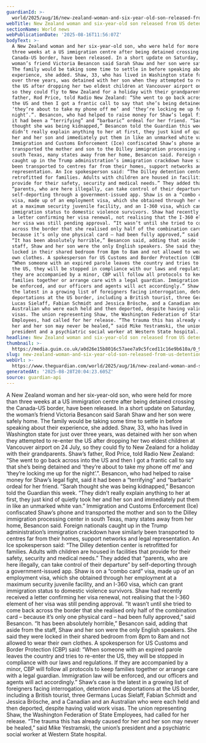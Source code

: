 ```yaml
---
guardianId: >-
  world/2025/aug/16/new-zealand-woman-and-six-year-old-son-released-from-us-detention
webTitle: New Zealand woman and six-year-old son released from US detention
sectionName: World news
webPublicationDate: '2025-08-16T11:56:07Z'
bodyText: >-
  A New Zealand woman and her six-year-old son, who were held for more than
  three weeks at a US immigration centre after being detained crossing the
  Canada-US border, have been released. In a short update on Saturday, the
  woman’s friend Victoria Besancon said Sarah Shaw and her son were safely home.
  The family would be taking some time to settle in before speaking about their
  experience, she added. Shaw, 33, who has lived in Washington state for just
  over three years, was detained with her son when they attempted to re-enter
  the US after dropping her two eldest children at Vancouver airport on 24 July,
  so they could fly to New Zealand for a holiday with their grandparents. Shaw’s
  father, Rod Price, told Radio New Zealand: “She went to go back across into
  the US and then I got a frantic call to say that she’s being detained and
  ‘they’re about to take my phone off me’ and ‘they’re locking me up for the
  night’.”. Besancon, who had helped to raise money for Shaw’s legal fight, said
  it had been a “terrifying” and “barbaric” ordeal for her friend. “Sarah
  thought she was being kidnapped,” Besancon told the Guardian this week. “They
  didn’t really explain anything to her at first, they just kind of quietly took
  her and her son and immediately put them in like an unmarked white van.”
  Immigration and Customs Enforcement (Ice) confiscated Shaw’s phone and
  transported the mother and son to the Dilley immigration processing center in
  south Texas, many states away from her home, Besancon said. Foreign nationals
  caught up in the Trump administration’s immigration crackdown have similarly
  been transported to centres far from their homes, support networks and legal
  representation. An Ice spokesperson said: “The Dilley detention center is
  retrofitted for families. Adults with children are housed in facilities that
  provide for their safety, security and medical needs.” They added that
  “parents, who are here illegally, can take control of their departure” by
  self-deporting through a government-issued app. Shaw is on a “combo card”
  visa, made up of an employment visa, which she obtained through her employment
  at a maximum security juvenile facility, and an I-360 visa, which can grant
  immigration status to domestic violence survivors. Shaw had recently received
  a letter confirming her visa renewal, not realising that the I-360 element of
  her visa was still pending approval. “It wasn’t until she tried to come back
  across the border that she realised only half of the combination card –
  because it’s only one physical card – had been fully approved,” said Besancon.
  “It has been absolutely horrible,” Besancon said, adding that aside from the
  staff, Shaw and her son were the only English speakers. She said they were
  locked in their shared bedroom from 8pm to 8am and not allowed to wear their
  own clothes. A spokesperson for US Customs and Border Protection (CBP) said:
  “When someone with an expired parole leaves the country and tries to re-enter
  the US, they will be stopped in compliance with our laws and regulations. If
  they are accompanied by a minor, CBP will follow all protocols to keep
  families together or arrange care with a legal guardian. Immigration law will
  be enforced, and our officers and agents will act accordingly.” Shaw’s case is
  the latest in a growing list of foreigners facing interrogation, detention and
  deportations at the US border, including a British tourist, three Germans
  Lucas Sielaff, Fabian Schmidt and Jessica Brösche, and a Canadian and an
  Australian who were each held and then deported, despite having valid work
  visas. The union representing Shaw, the Washington Federation of State
  Employees, had called for her release. “The trauma this has already caused for
  her and her son may never be healed,” said Mike Yestramski, the union’s
  president and a psychiatric social worker at Western State hospital.
headline: New Zealand woman and six-year-old son released from US detention
thumbnail: >-
  https://media.guim.co.uk/a0d26e15b8016c57aee7a9c5fced11c16e9b610a/0_96_960_768/500.jpg
slug: new-zealand-woman-and-six-year-old-son-released-from-us-detention
webUrl: >-
  https://www.theguardian.com/world/2025/aug/16/new-zealand-woman-and-six-year-old-son-released-from-us-detention
generatedAt: '2025-08-28T20:04:23.605Z'
source: guardian-api
---
```

A New Zealand woman and her six-year-old son, who were held for more than three weeks at a US immigration centre after being detained crossing the Canada-US border, have been released. In a short update on Saturday, the woman’s friend Victoria Besancon said Sarah Shaw and her son were safely home. The family would be taking some time to settle in before speaking about their experience, she added. Shaw, 33, who has lived in Washington state for just over three years, was detained with her son when they attempted to re-enter the US after dropping her two eldest children at Vancouver airport on 24 July, so they could fly to New Zealand for a holiday with their grandparents. Shaw’s father, Rod Price, told Radio New Zealand: “She went to go back across into the US and then I got a frantic call to say that she’s being detained and ‘they’re about to take my phone off me’ and ‘they’re locking me up for the night’.”. Besancon, who had helped to raise money for Shaw’s legal fight, said it had been a “terrifying” and “barbaric” ordeal for her friend. “Sarah thought she was being kidnapped,” Besancon told the Guardian this week. “They didn’t really explain anything to her at first, they just kind of quietly took her and her son and immediately put them in like an unmarked white van.” Immigration and Customs Enforcement (Ice) confiscated Shaw’s phone and transported the mother and son to the Dilley immigration processing center in south Texas, many states away from her home, Besancon said. Foreign nationals caught up in the Trump administration’s immigration crackdown have similarly been transported to centres far from their homes, support networks and legal representation. An Ice spokesperson said: “The Dilley detention center is retrofitted for families. Adults with children are housed in facilities that provide for their safety, security and medical needs.” They added that “parents, who are here illegally, can take control of their departure” by self-deporting through a government-issued app. Shaw is on a “combo card” visa, made up of an employment visa, which she obtained through her employment at a maximum security juvenile facility, and an I-360 visa, which can grant immigration status to domestic violence survivors. Shaw had recently received a letter confirming her visa renewal, not realising that the I-360 element of her visa was still pending approval. “It wasn’t until she tried to come back across the border that she realised only half of the combination card – because it’s only one physical card – had been fully approved,” said Besancon. “It has been absolutely horrible,” Besancon said, adding that aside from the staff, Shaw and her son were the only English speakers. She said they were locked in their shared bedroom from 8pm to 8am and not allowed to wear their own clothes. A spokesperson for US Customs and Border Protection (CBP) said: “When someone with an expired parole leaves the country and tries to re-enter the US, they will be stopped in compliance with our laws and regulations. If they are accompanied by a minor, CBP will follow all protocols to keep families together or arrange care with a legal guardian. Immigration law will be enforced, and our officers and agents will act accordingly.” Shaw’s case is the latest in a growing list of foreigners facing interrogation, detention and deportations at the US border, including a British tourist, three Germans Lucas Sielaff, Fabian Schmidt and Jessica Brösche, and a Canadian and an Australian who were each held and then deported, despite having valid work visas. The union representing Shaw, the Washington Federation of State Employees, had called for her release. “The trauma this has already caused for her and her son may never be healed,” said Mike Yestramski, the union’s president and a psychiatric social worker at Western State hospital.
